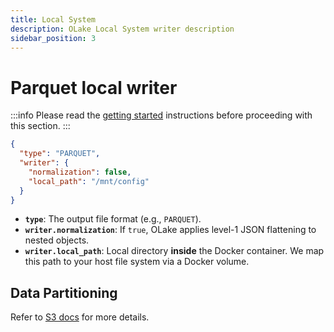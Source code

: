 ```yaml
---
title: Local System
description: OLake Local System writer description
sidebar_position: 3
---
```


# Parquet local writer

:::info
Please read the [getting started](../getting-started) instructions before proceeding with this section.
:::


```json title="olake_directory/writer.json"
{
  "type": "PARQUET",
  "writer": {
    "normalization": false,
    "local_path": "/mnt/config"
  }
}
```

- **`type`**: The output file format (e.g., `PARQUET`).
- **`writer.normalization`**: If `true`, OLake applies level-1 JSON flattening to nested objects.
- **`writer.local_path`**: Local directory **inside** the Docker container. We map this path to your host file system via a Docker volume.

## Data Partitioning
Refer to [S3 docs](./s3#s3-data-partitioning) for more details.


